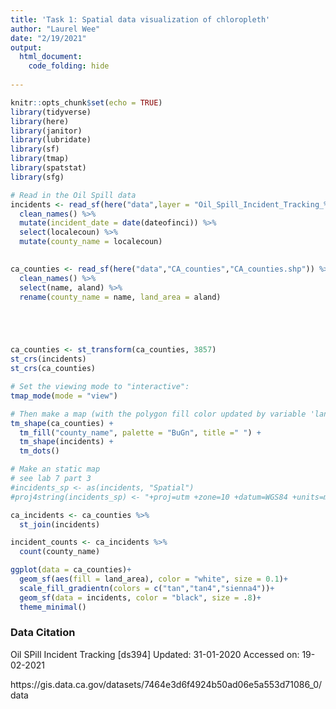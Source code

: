 ```yaml
---
title: 'Task 1: Spatial data visualization of chloropleth'
author: "Laurel Wee"
date: "2/19/2021"
output: 
  html_document:
    code_folding: hide
  
---
```


```r
knitr::opts_chunk$set(echo = TRUE)
library(tidyverse)
library(here)
library(janitor)
library(lubridate)
library(sf)
library(tmap)
library(spatstat)
library(sfg)
```
```r
# Read in the Oil Spill data
incidents <- read_sf(here("data",layer = "Oil_Spill_Incident_Tracking_%5Bds394%5D.shp")) %>% 
  clean_names() %>% 
  mutate(incident_date = date(dateofinci)) %>% 
  select(localecoun) %>% 
  mutate(county_name = localecoun)
  

ca_counties <- read_sf(here("data","CA_counties","CA_counties.shp")) %>% 
  clean_names() %>% 
  select(name, aland) %>% 
  rename(county_name = name, land_area = aland)





ca_counties <- st_transform(ca_counties, 3857)
st_crs(incidents)
st_crs(ca_counties)
```


```r
# Set the viewing mode to "interactive":
tmap_mode(mode = "view")

# Then make a map (with the polygon fill color updated by variable 'land_area', updating the color palette to "BuGn"), then add another shape layer for the sesbania records (added as dots):
tm_shape(ca_counties) +
  tm_fill("county_name", palette = "BuGn", title =" ") +
  tm_shape(incidents) +
  tm_dots()
```


```r
# Make an static map
# see lab 7 part 3 
#incidents_sp <- as(incidents, "Spatial")
#proj4string(incidents_sp) <- "+proj=utm +zone=10 +datum=WGS84 +units=m +no_defs +ellps=WGS84 +towgs84=0,0,0"

```
```r
ca_incidents <- ca_counties %>% 
  st_join(incidents)

incident_counts <- ca_incidents %>% 
  count(county_name)
```


```r
ggplot(data = ca_counties)+
  geom_sf(aes(fill = land_area), color = "white", size = 0.1)+
  scale_fill_gradientn(colors = c("tan","tan4","sienna4"))+
  geom_sf(data = incidents, color = "black", size = .8)+
  theme_minimal()
```



### Data Citation


Oil SPill Incident Tracking [ds394] Updated: 31-01-2020 Accessed on: 19-02-2021

https://gis.data.ca.gov/datasets/7464e3d6f4924b50ad06e5a553d71086_0/data 